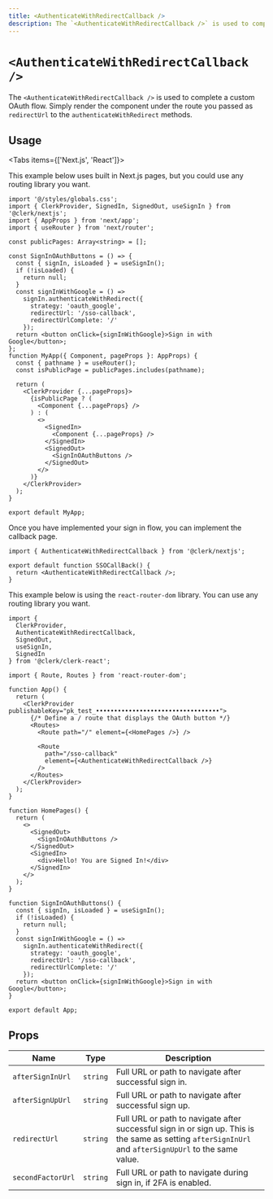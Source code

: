 ```yaml
---
title: <AuthenticateWithRedirectCallback />
description: The `<AuthenticateWithRedirectCallback />` is used to complete a custom OAuth flow. Simply render the component under the route you passed as `redirectUrl` to the `authenticateWithRedirect` methods.
---
```



# `<AuthenticateWithRedirectCallback />`

The `<AuthenticateWithRedirectCallback />` is used to complete a custom OAuth flow. Simply render the component under the route you passed as `redirectUrl` to the `authenticateWithRedirect` methods.

## Usage

<Tabs items={['Next.js', 'React']}>

<Tab>
This example below uses built in Next.js pages, but you could use any routing library you want.

```tsx filename="app.tsx"
import '@/styles/globals.css';
import { ClerkProvider, SignedIn, SignedOut, useSignIn } from '@clerk/nextjs';
import { AppProps } from 'next/app';
import { useRouter } from 'next/router';

const publicPages: Array<string> = [];

const SignInOAuthButtons = () => {
  const { signIn, isLoaded } = useSignIn();
  if (!isLoaded) {
    return null;
  }
  const signInWithGoogle = () =>
    signIn.authenticateWithRedirect({
      strategy: 'oauth_google',
      redirectUrl: '/sso-callback',
      redirectUrlComplete: '/'
    });
  return <button onClick={signInWithGoogle}>Sign in with Google</button>;
};
function MyApp({ Component, pageProps }: AppProps) {
  const { pathname } = useRouter();
  const isPublicPage = publicPages.includes(pathname);

  return (
    <ClerkProvider {...pageProps}>
      {isPublicPage ? (
        <Component {...pageProps} />
      ) : (
        <>
          <SignedIn>
            <Component {...pageProps} />
          </SignedIn>
          <SignedOut>
            <SignInOAuthButtons />
          </SignedOut>
        </>
      )}
    </ClerkProvider>
  );
}

export default MyApp;
```

Once you have implemented your sign in flow, you can implement the callback page.

```tsx filename="/pages/sso-callback.tsx"
import { AuthenticateWithRedirectCallback } from '@clerk/nextjs';

export default function SSOCallBack() {
  return <AuthenticateWithRedirectCallback />;
}
```

</Tab>
<Tab>

This example below is using the `react-router-dom` library. You can use any routing library you want.

```tsx filename="app.tsx"
import {
  ClerkProvider,
  AuthenticateWithRedirectCallback,
  SignedOut,
  useSignIn,
  SignedIn
} from '@clerk/clerk-react';

import { Route, Routes } from 'react-router-dom';

function App() {
  return (
    <ClerkProvider publishableKey="pk_test_••••••••••••••••••••••••••••••••••">
      {/* Define a / route that displays the OAuth button */}
      <Routes>
        <Route path="/" element={<HomePages />} />

        <Route
          path="/sso-callback"
          element={<AuthenticateWithRedirectCallback />}
        />
      </Routes>
    </ClerkProvider>
  );
}

function HomePages() {
  return (
    <>
      <SignedOut>
        <SignInOAuthButtons />
      </SignedOut>
      <SignedIn>
        <div>Hello! You are Signed In!</div>
      </SignedIn>
    </>
  );
}

function SignInOAuthButtons() {
  const { signIn, isLoaded } = useSignIn();
  if (!isLoaded) {
    return null;
  }
  const signInWithGoogle = () =>
    signIn.authenticateWithRedirect({
      strategy: 'oauth_google',
      redirectUrl: '/sso-callback',
      redirectUrlComplete: '/'
    });
  return <button onClick={signInWithGoogle}>Sign in with Google</button>;
}

export default App;
```

</Tab>
</Tabs>

## Props

| Name | Type | Description |
| --- | --- | --- |
| `afterSignInUrl` | `string` | Full URL or path to navigate after successful sign in. | 
| `afterSignUpUrl` | `string` | Full URL or path to navigate after successful sign up. | 
| `redirectUrl` | `string` | Full URL or path to navigate after successful sign in or sign up. This is the same as setting `afterSignInUrl` and `afterSignUpUrl` to the same value. |
| `secondFactorUrl` | `string` | Full URL or path to navigate during sign in, if 2FA is enabled. | 
